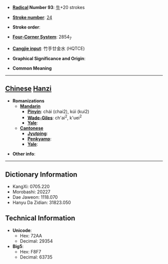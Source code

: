 * '''[[Wiktionary:Chinese radical index| Radical]] Number 93''': [[Wiktionary:Chinese radical index 牛|牛]]+20 strokes

* '''[[Wiktionary:Chinese total strokes index|Stroke number]]''': [[Wiktionary:Chinese total strokes index 24|24]]

* '''Stroke order''': 

* '''[[Wiktionary:Chinese four corner index|Four-Corner System]]''': 2854<sub>7</sub>

* '''[[Wiktionary:Chinese Cangjie index|Cangjie input]]''': 竹手廿金水 (HQTCE)

* '''Graphical Significance and Origin''': 

* '''Common Meaning'''

----

== [[Chinese]] [[Hanzi]] ==

* '''Romanizations'''
** '''[[Mandarin]]'''
*** '''[[Pinyin]]''': chái (chai2), kúi (kui2)
*** '''[[Wade-Giles]]''': ch'ai<sup>2</sup>, k'uei<sup>2</sup>
*** '''[[Yale]]''': 
** '''[[Cantonese]]'''
*** '''[[Jyutping]]''':
*** '''[[Penkyamp]]''': 
*** '''[[Yale]]''': 

* '''Other info''': 

----

== Dictionary Information ==

* KangXi: 0705.220
* Morobashi: 20227
* Dae Jaweon: 1118.070
* Hanyu Da Zidian: 31823.050

== Technical Information ==

* '''Unicode''':
** Hex: 72AA
** Decimal: 29354
* '''Big5''':
** Hex: F8F7
** Decimal: 63735